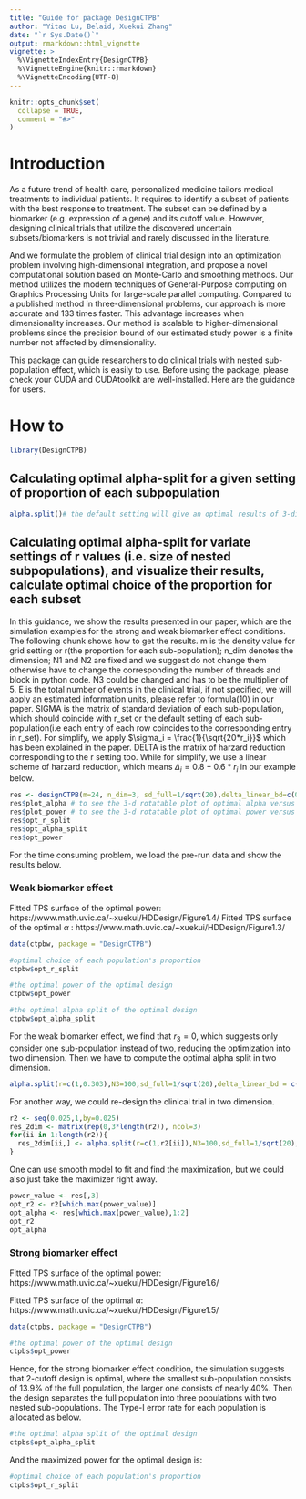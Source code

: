 ```yaml
---
title: "Guide for package DesignCTPB"
author: "Yitao Lu, Belaid, Xuekui Zhang"
date: "`r Sys.Date()`"
output: rmarkdown::html_vignette
vignette: >
  %\VignetteIndexEntry{DesignCTPB}
  %\VignetteEngine{knitr::rmarkdown}
  %\VignetteEncoding{UTF-8}
---
```


```r
knitr::opts_chunk$set(
  collapse = TRUE,
  comment = "#>"
)
```

# Introduction

As a future trend of health care, personalized medicine tailors medical treatments to individual patients. It requires to identify a subset of patients with the best response to treatment. The subset can be defined by a biomarker (e.g. expression of a gene) and its cutoff value. However, designing clinical trials that utilize the discovered uncertain subsets/biomarkers is not trivial and rarely discussed in the literature. 

And we formulate the problem of clinical trial design into an optimization problem involving high-dimensional integration, and propose a novel computational solution based on Monte-Carlo and smoothing methods.  Our method utilizes the modern techniques of General-Purpose computing on Graphics Processing Units for large-scale parallel computing. Compared to a published method in three-dimensional problems, our approach is more accurate and 133 times faster. This advantage increases when dimensionality increases.  Our method is scalable to higher-dimensional problems since the precision bound of our estimated study power is a finite number not affected by dimensionality.

This package can guide researchers to do clinical trials with nested sub-population effect, which is easily to use. Before using the package, please check your CUDA and CUDAtoolkit are well-installed. Here are the guidance for users.


# How to

```r
library(DesignCTPB)
```


## Calculating optimal alpha-split for a given setting of proportion of each subpopulation
```r
alpha.split()# the default setting will give an optimal results of 3-dimensional case
```


## Calculating optimal alpha-split for variate settings of r values (i.e. size of nested subpopulations), and visualize their results, calculate optimal choice of the proportion for each subset

In this guidance, we show the results presented in our paper, which are the simulation examples for the strong and weak biomarker effect conditions. The following chunk shows how to get the results. m is the density value for grid setting or r(the proportion for each sub-population); n_dim denotes the dimension; N1 and N2 are fixed and we suggest do not change them otherwise have to change the corresponding the number of threads and block in python code. N3 could be changed and has to be the multiplier of 5. E is the total number of events in the clinical trial, if not specified, we will apply an estimated information units, please refer to formula(10) in our paper. SIGMA is the matrix of standard deviation of each sub-population, which should coincide with r_set or the default setting of each sub-population(i.e each entry of each row coincides to the corresponding entry in r_set). For simplify, we apply $\sigma_i = \frac{1}{\sqrt{20*r_i}}$ which has been explained in the paper. DELTA is the matrix of harzard reduction corresponding to the r setting too. While for simplify, we use a linear scheme of harzard reduction, which means $\Delta_i = 0.8-0.6*r_i$ in our example below. 

```r
res <- designCTPB(m=24, n_dim=3, sd_full=1/sqrt(20),delta_linear_bd=c(0.2,0.8))
res$plot_alpha # to see the 3-d rotatable plot of optimal alpha versus r2 and r3.
res$plot_power # to see the 3-d rotatable plot of optimal power versus r2 and r3.
res$opt_r_split
res$opt_alpha_split
res$opt_power
```

For the time consuming problem, we load the pre-run data and show the results below.


### Weak biomarker effect

Fitted TPS surface of the optimal power: https://www.math.uvic.ca/~xuekui/HDDesign/Figure1.4/
Fitted TPS surface of the optimal $\alpha$ : https://www.math.uvic.ca/~xuekui/HDDesign/Figure1.3/

```r
data(ctpbw, package = "DesignCTPB")
```

```r
#optimal choice of each population's proportion
ctpbw$opt_r_split
```
```r
#the optimal power of the optimal design
ctpbw$opt_power
```
```r
#the optimal alpha split of the optimal design
ctpbw$opt_alpha_split
```

For the weak biomarker effect, we find that $r_3 = 0$, which suggests only consider one sub-population instead of two, reducing the optimization into two dimension. Then we have to compute the optimal alpha split in two dimension.
```r
alpha.split(r=c(1,0.303),N3=100,sd_full=1/sqrt(20),delta_linear_bd = c(0.2,0.3))
```

For another way, we could re-design the clinical trial in two dimension.

```r
r2 <- seq(0.025,1,by=0.025)
res_2dim <- matrix(rep(0,3*length(r2)), ncol=3)
for(ii in 1:length(r2)){
  res_2dim[ii,] <- alpha.split(r=c(1,r2[ii]),N3=100,sd_full=1/sqrt(20),delta_linear_bd = c(0.2,0.3))
}
```
One can use smooth model to fit and find the maximization, but we could also just take the maximizer right away.
```r
power_value <- res[,3]
opt_r2 <- r2[which.max(power_value)]
opt_alpha <- res[which.max(power_value),1:2]
opt_r2
opt_alpha
```


### Strong biomarker effect

Fitted TPS surface of the optimal power: https://www.math.uvic.ca/~xuekui/HDDesign/Figure1.6/

Fitted TPS surface of the optimal $\alpha$: https://www.math.uvic.ca/~xuekui/HDDesign/Figure1.5/

```r
data(ctpbs, package = "DesignCTPB")
```


```r
#the optimal power of the optimal design
ctpbs$opt_power
```

Hence, for the strong biomarker effect condition, the simulation suggests that 2-cutoff design is optimal, where the smallest sub-population consists of 13.9\% of the full population, the larger one consists of nearly 40\%. Then the design separates the full population into three populations with two nested sub-populations. The Type-I error rate for each population is allocated as below. 

```r
#the optimal alpha split of the optimal design
ctpbs$opt_alpha_split
```

And the maximized power for the optimal design is:

```r
#optimal choice of each population's proportion
ctpbs$opt_r_split
```

